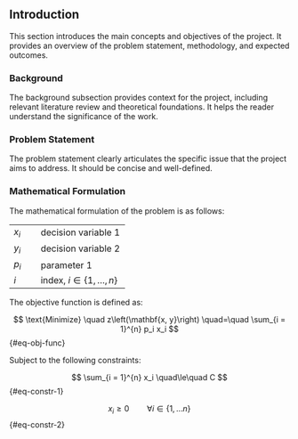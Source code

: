 ## Introduction

This section introduces the main concepts and objectives of the project. It provides an overview of the problem statement, methodology, and expected outcomes.

### Background

The background subsection provides context for the project, including relevant literature review and theoretical foundations. It helps the reader understand the significance of the work.

### Problem Statement

The problem statement clearly articulates the specific issue that the project aims to address. It should be concise and well-defined.

### Mathematical Formulation

The mathematical formulation of the problem is as follows:

|  |  |
|-----------------|-------------------------------------------------------|
| $x_i$ | decision variable 1 |
| $y_i$ | decision variable 2 |
| $p_i$ | parameter 1 |
| $i$ | index, $i \in \{1, \ldots, n\}$ |

The objective function is defined as: 

$$
\text{Minimize} \quad z\left(\mathbf{x, y}\right) \quad=\quad \sum_{i = 1}^{n} p_i x_i
$$ {#eq-obj-func}

Subject to the following constraints:

$$
\sum_{i = 1}^{n} x_i \quad\le\quad C
$$ {#eq-constr-1}

$$
x_i \ge 0 \qquad\forall i \in \{1, \ldots n\}
$$ {#eq-constr-2}